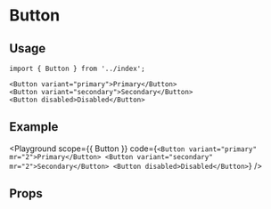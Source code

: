 
# Button

<Description of={Button} />

## Usage

```tsx
import { Button } from '../index';

<Button variant="primary">Primary</Button>
<Button variant="secondary">Secondary</Button>
<Button disabled>Disabled</Button>
```

## Example

<Playground
  scope={{ Button }}
  code={`
<Button variant="primary" mr="2">Primary</Button>
<Button variant="secondary" mr="2">Secondary</Button>
<Button disabled>Disabled</Button>
  `}
/>

## Props

<Props of={Button} />
